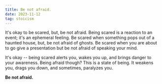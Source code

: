 ```yaml
---
title: Be not afraid.
date: 2023-11-12
tag: stoicism
---
```


It's okay to be scared, but, be not afraid. Being scared is a reaction to an
event; it's an ephemeral feeling. Be scared when something pops out of a haunted
house, but, be not afraid of ghosts. Be scared when you are about to go give a
presentation but be not afraid of speaking your mind.

It's okay -- being scared alerts you, wakes you up, and brings danger to your
awareness. Being afraid though? This is a state of being. It weakens you, drags
you down, and sometimes, paralyzes you.

**Be not afraid.**
